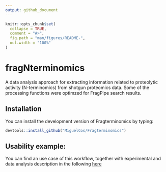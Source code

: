```yaml
---
output: github_document
---
```


<!-- README.md is generated from README.Rmd. Please edit that file -->

```r
knitr::opts_chunk$set(
  collapse = TRUE,
  comment = "#>",
  fig.path = "man/figures/README-",
  out.width = "100%"
)
```

# fragNterminomics

<!-- badges: start -->
<!-- badges: end -->

A data analysis approach for extracting information related to proteolytic activity (N-terminomics) from shotgun proteomics data. Some of the processing functions were optimzed for FragPipe search results.

## Installation

You can install the development version of Fragterminomics by typing:

``` r
devtools::install_github("MiguelCos/Fragterminomics")
```

## Usability example: 

You can find an use case of this workflow, together with experimental and data analysis description in the following [here](https://github.com/MiguelCos/Fragterminomics/blob/master/reproducible_report_pkd_mice_model.md)



